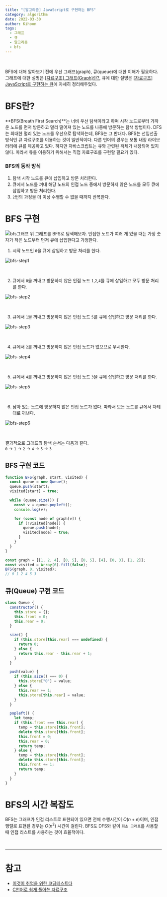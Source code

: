 ```yaml
---
title: "[알고리즘] JavaScript로 구현하는 BFS"
category: algorithm
date: 2022-03-30
author: Kihoon
tags:
  - 그래프
  - 큐
  - 알고리즘
  - bfs
---
```


<br />

BFS에 대해 알아보기 전에 우선 그래프(graph), 큐(queue)에 대한 이해가 필요하다. 그래프에 대한 설명은 [[자료구조] 그래프(Graph)란?](https://chamdom.blog/graph/), 큐에 대한 설명은 [[자료구조] JavaScript로 구현하는 큐](https://chamdom.blog/queue-using-js/)에 자세히 정리해두었다.

# BFS란?

**BFS(Breath First Search)**는 너비 우선 탐색이라고 하며 시작 노드로부터 가까운 노드를 먼저 방문하고 멀리 떨어져 있는 노드를 나중에 방문하는 탐색 방법이다. DFS는 최대한 멀리 있는 노드를 우선으로 탐색하는데, BFS는 그 반대다. BFS는 선입선출 방식인 큐 자료구조를 이용하는 것이 일반적이다. 다른 언어의 경우는 보통 내장 라이브러리에 큐를 제공하고 있다. 하지만 자바스크립트는 큐와 관련된 객체가 내장되어 있지 않다. 따라서 큐를 이용하기 위해서는 직접 자료구조를 구현할 필요가 있다.

### BFS의 동작 방식

1. 탐색 시작 노드를 큐에 삽입하고 방문 처리한다.
2. 큐에서 노드를 꺼내 해당 노드의 인접 노드 중에서 방문하지 않은 노드를 모두 큐에 삽입하고 방문 처리한다.
3. `2`번의 과정을 더 이상 수행할 수 없을 때까지 반복한다.

# BFS 구현

![bfs그래프](./image/dfs_bfs.png)
위 그래프를 BFS로 탐색해보자. 인접한 노드가 여러 개 있을 때는 가장 숫자가 작은 노드부터 먼저 큐에 삽입한다고 가정한다.

1. 시작 노드인 `0`을 큐에 삽입하고 방문 처리를 한다.

![bfs-step1](./image/bfs-step1.png)

<br />

2. 큐에서 `0`을 꺼내고 방문하지 않은 인접 노드 `1`,`2`,`4`를 큐에 삽입하고 모두 방문 처리를 한다.

![bfs-step2](./image/bfs-step2.png)

<br />

3. 큐에서 `1`을 꺼내고 방문하지 않은 인접 노드 `5`를 큐에 삽입하고 방문 처리를 한다.

![bfs-step3](./image/bfs-step3.png)

<br />

4. 큐에서 `2`를 꺼내고 방문하지 않은 인접 노드가 없으므로 무시한다.

![bfs-step4](./image/bfs-step4.png)

<br />

5. 큐에서 `4`를 꺼내고 방문하지 않은 인접 노드 `3`을 큐에 삽입하고 방문 처리를 한다.

![bfs-step5](./image/bfs-step5.png)

<br />

6. 남아 있는 노드에 방문하지 않은 인접 노드가 없다. 따라서 모든 노드를 큐에서 차례대로 꺼낸다.

![bfs-step6](./image/bfs-step6.png)

<br />

결과적으로 그래프의 탐색 순서는 다음과 같다. <br/>
`0` → `1` → `2` → `4` → `5` → `3`

## BFS 구현 코드

```jsx
function BFS(graph, start, visited) {
  const queue = new Queue();
  queue.push(start);
  visited[start] = true;

  while (queue.size()) {
    const v = queue.popleft();
    console.log(v);

    for (const node of graph[v]) {
      if (!visited[node]) {
        queue.push(node);
        visited[node] = true;
      }
    }
  }
}

const graph = [[1, 2, 4], [0, 5], [0, 5], [4], [0, 3], [1, 2]];
const visited = Array(6).fill(false);
BFS(graph, 0, visited);
// 0 1 2 4 5 3
```

## 큐(Queue) 구현 코드

```jsx
class Queue {
  constructor() {
    this.store = {};
    this.front = 0;
    this.rear = 0;
  }

  size() {
    if (this.store[this.rear] === undefined) {
      return 0;
    } else {
      return this.rear - this.rear + 1;
    }
  }

  push(value) {
    if (this.size() === 0) {
      this.store["0"] = value;
    } else {
      this.rear += 1;
      this.store[this.rear] = value;
    }
  }

  popleft() {
    let temp;
    if (this.front === this.rear) {
      temp = this.store[this.front];
      delete this.store[this.front];
      this.front = 0;
      this.rear = 0;
      return temp;
    } else {
      temp = this.store[this.front];
      delete this.store[this.front];
      this.front += 1;
      return temp;
    }
  }
}
```

# BFS의 시간 복잡도

BFS는 그래프가 인접 리스트로 표현되어 있으면 전체 수행시간이 $O(n+e)$이며, 인접 행렬로 표현된 경우는 $O(n^2)$ 시간이 걸린다. BFS도 DFS와 같이 `희소 그래프`를 사용할 때 인접 리스트를 사용하는 것이 효율적이다.

<br />

---

# 참고

- [이것이 취업을 위한 코딩테스트다](http://www.yes24.com/Product/Goods/91433923)
- [C언어로 쉽게 풀어쓴 자료구조](http://www.yes24.com/Product/Goods/69750539)
